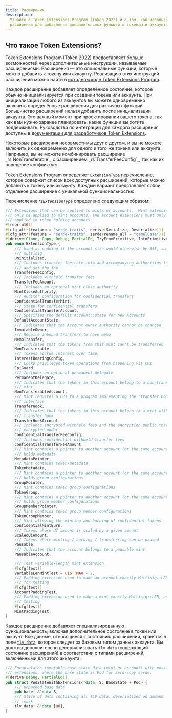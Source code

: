 ```yaml
---
title: Расширения
description:
  Узнайте о Token Extensions Program (Token 2022) и о том, как использовать его
  расширения для добавления дополнительных функций к токенам и аккаунтам.
---
```


## Что такое Token Extensions?

Token Extensions Program (Token 2022) предоставляет больше возможностей через
дополнительные инструкции, называемые расширениями. Расширения — это
опциональные функции, которые можно добавить к токену или аккаунту. Реализацию
этих инструкций расширений можно найти в
[исходном коде Token Extensions Program](https://github.com/solana-program/token-2022/tree/main/program/src/extension).

Каждое расширение добавляет определённое состояние, которое обычно
инициализируется при создании токена или аккаунта. При инициализации любого из
аккаунтов вы можете одновременно включить определённые расширения для различных
функций. Большинство расширений нельзя добавить после инициализации аккаунта.
Это важный момент при проектировании вашего токена, так как вам нужно заранее
планировать, какие функции вы хотите поддерживать. Руководства по интеграции для
каждого расширения доступны в
[документации для разработчиков Token Extensions](/developers/guides/token-extensions/getting-started).

<Callout type="info">
  Некоторые расширения несовместимы друг с другом, и вы не можете включить их
  одновременно для одного и того же токена или аккаунта. Например, вы не можете
  комбинировать расширение _rs`NonTransferable`_ с расширением
  _rs`TransferFeeConfig`_, так как их поведение конфликтует.
</Callout>

Token Extensions Program определяет
[`ExtensionType`](https://github.com/solana-program/token-2022/blob/efd0c957fefbd79882d77df5fb2dac88c001249c/program/src/extension/mod.rs#L1059)
перечисление, которое содержит список всех доступных расширений, которые можно
добавить к токену или аккаунту. Каждый вариант представляет собой отдельное
расширение с уникальной функциональностью.

Перечисление _rs`ExtensionType`_ определено следующим образом:

```rust title="Token Extensions"
/// Extensions that can be applied to mints or accounts.  Mint extensions must
/// only be applied to mint accounts, and account extensions must only be
/// applied to token holding accounts.
#[repr(u16)]
#[cfg_attr(feature = "serde-traits", derive(Serialize, Deserialize))]
#[cfg_attr(feature = "serde-traits", serde(rename_all = "camelCase"))]
#[derive(Clone, Copy, Debug, PartialEq, TryFromPrimitive, IntoPrimitive)]
pub enum ExtensionType {
    /// Used as padding if the account size would otherwise be 355, same as a
    /// multisig
    Uninitialized,
    /// Includes transfer fee rate info and accompanying authorities to withdraw
    /// and set the fee
    TransferFeeConfig,
    /// Includes withheld transfer fees
    TransferFeeAmount,
    /// Includes an optional mint close authority
    MintCloseAuthority,
    /// Auditor configuration for confidential transfers
    ConfidentialTransferMint,
    /// State for confidential transfers
    ConfidentialTransferAccount,
    /// Specifies the default Account::state for new Accounts
    DefaultAccountState,
    /// Indicates that the Account owner authority cannot be changed
    ImmutableOwner,
    /// Require inbound transfers to have memo
    MemoTransfer,
    /// Indicates that the tokens from this mint can't be transferred
    NonTransferable,
    /// Tokens accrue interest over time,
    InterestBearingConfig,
    /// Locks privileged token operations from happening via CPI
    CpiGuard,
    /// Includes an optional permanent delegate
    PermanentDelegate,
    /// Indicates that the tokens in this account belong to a non-transferable
    /// mint
    NonTransferableAccount,
    /// Mint requires a CPI to a program implementing the "transfer hook"
    /// interface
    TransferHook,
    /// Indicates that the tokens in this account belong to a mint with a
    /// transfer hook
    TransferHookAccount,
    /// Includes encrypted withheld fees and the encryption public that they are
    /// encrypted under
    ConfidentialTransferFeeConfig,
    /// Includes confidential withheld transfer fees
    ConfidentialTransferFeeAmount,
    /// Mint contains a pointer to another account (or the same account) that
    /// holds metadata
    MetadataPointer,
    /// Mint contains token-metadata
    TokenMetadata,
    /// Mint contains a pointer to another account (or the same account) that
    /// holds group configurations
    GroupPointer,
    /// Mint contains token group configurations
    TokenGroup,
    /// Mint contains a pointer to another account (or the same account) that
    /// holds group member configurations
    GroupMemberPointer,
    /// Mint contains token group member configurations
    TokenGroupMember,
    /// Mint allowing the minting and burning of confidential tokens
    ConfidentialMintBurn,
    /// Tokens whose UI amount is scaled by a given amount
    ScaledUiAmount,
    /// Tokens where minting / burning / transferring can be paused
    Pausable,
    /// Indicates that the account belongs to a pausable mint
    PausableAccount,

    /// Test variable-length mint extension
    #[cfg(test)]
    VariableLenMintTest = u16::MAX - 2,
    /// Padding extension used to make an account exactly Multisig::LEN, used
    /// for testing
    #[cfg(test)]
    AccountPaddingTest,
    /// Padding extension used to make a mint exactly Multisig::LEN, used for
    /// testing
    #[cfg(test)]
    MintPaddingTest,
}
```

Каждое расширение добавляет специализированную функциональность, включая
дополнительное состояние в токен или аккаунт. Все данные, относящиеся к
состоянию расширений, хранятся в поле
[`tlv_data`](https://github.com/solana-program/token-2022/blob/efd0c957fefbd79882d77df5fb2dac88c001249c/program/src/extension/mod.rs#L546),
которое следует за базовым типом данных аккаунта. Вы должны дополнительно
десериализовать `tlv_data` (содержащий состояние расширений) в соответствии с
типами расширений, включёнными для этого аккаунта.

```rust title="Token Extensions"
/// Encapsulates immutable base state data (mint or account) with possible
/// extensions, where the base state is Pod for zero-copy serde.
#[derive(Debug, PartialEq)]
pub struct PodStateWithExtensions<'data, S: BaseState + Pod> {
    /// Unpacked base data
    pub base: &'data S,
    /// Slice of data containing all TLV data, deserialized on demand
    // !mark
    tlv_data: &'data [u8],
}
```
